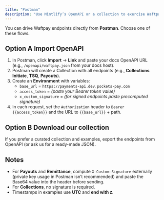 ```yaml
---
title: "Postman"
description: "Use Mintlify’s OpenAPI or a collection to exercise Waftpay endpoints, including auth, Collections, Payouts, and TSQ."
---
```


You can drive Waftpay endpoints directly from **Postman**. Choose one of these flows.

## Option A  Import OpenAPI

1. In Postman, click **Import** → **Link** and paste your docs OpenAPI URL (e.g., `/openapi/waftpay.json` from your docs host).
2. Postman will create a Collection with all endpoints (e.g., **Collections Initiate**, **TSQ**, **Payouts**).
3. Create an **Environment** with variables:
   - `base_url` = `https://payments-api.dev.pockets-pay.com`
   - `access_token` = *(paste your Bearer token value)*
   - `x_custom_signature` = *(for signed endpoints  paste precomputed signature)*
4. In each request, set the `Authorization` header to `Bearer {{access_token}}` and the URL to `{{base_url}}` + path.

## Option B  Download our collection

If you prefer a curated collection and examples, export the endpoints from OpenAPI (or ask us for a ready-made JSON).

## Notes

- For **Payouts** and **Remittance**, compute `X-Custom-Signature` externally (private key usage in Postman isn’t recommended) and paste the Base64 value into the header before sending.
- For **Collections**, no signature is required.
- Timestamps in examples use **UTC** and **end with `Z`**.

